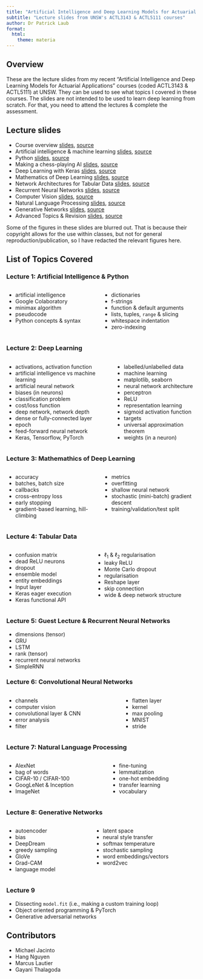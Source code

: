 ```yaml
---
title: "Artificial Intelligence and Deep Learning Models for Actuarial Applications"
subtitle: "Lecture slides from UNSW's ACTL3143 & ACTL5111 courses"
author: Dr Patrick Laub
format:
  html:
    theme: materia
---
```


## Overview

These are the lecture slides from my recent "Artificial Intelligence and Deep Learning Models for Actuarial Applications" courses (coded ACTL3143 & ACTL5111) at UNSW.
They can be used to see what topics I covered in these courses.
The slides are not intended to be used to learn deep learning from scratch.
For that, you need to attend the lectures & complete the assessment.

## Lecture slides

- Course overview [slides](https://pat-laub.github.io/DeepLearningForActuaries/Lecture-1-Artificial-Intelligence/course-overview.html), [source](http://github.com/Pat-Laub/DeepLearningForActuaries/blob/main/Lecture-1-Artificial-Intelligence/course-overview.qmd)
- Artificial intelligence & machine learning [slides](https://pat-laub.github.io/DeepLearningForActuaries/Lecture-1-Artificial-Intelligence/artificial-intelligence.html), [source](http://github.com/Pat-Laub/DeepLearningForActuaries/blob/main/Lecture-1-Artificial-Intelligence/artificial-intelligence.qmd)
- Python [slides](https://pat-laub.github.io/DeepLearningForActuaries/Lecture-1-Artificial-Intelligence/python.html), [source](http://github.com/Pat-Laub/DeepLearningForActuaries/blob/main/Lecture-1-Artificial-Intelligence/python.qmd)
- Making a chess-playing AI [slides](https://pat-laub.github.io/DeepLearningForActuaries/Lecture-1-Artificial-Intelligence/chess-ai.html), [source](http://github.com/Pat-Laub/DeepLearningForActuaries/blob/main/Lecture-1-Artificial-Intelligence/chess-ai.qmd)
- Deep Learning with Keras [slides](https://pat-laub.github.io/DeepLearningForActuaries/Lecture-2-Deep-Learning-Keras/deep-learning-keras.html), [source](http://github.com/Pat-Laub/DeepLearningForActuaries/blob/main/Lecture-2-Deep-Learning-Keras/deep-learning-keras.qmd)
- Mathematics of Deep Learning [slides](https://pat-laub.github.io/DeepLearningForActuaries/Lecture-3-Mathematics-Of-Deep-Learning/mathematics-of-deep-learning.html), [source](http://github.com/Pat-Laub/DeepLearningForActuaries/blob/main/Lecture-3-Mathematics-Of-Deep-Learning/mathematics-of-deep-learning.qmd)
- Network Architectures for Tabular Data [slides](https://pat-laub.github.io/DeepLearningForActuaries/Lecture-4-Network-Architectures-For-Tabular-Data/network-architectures-for-tabular-data.html), [source](http://github.com/Pat-Laub/DeepLearningForActuaries/blob/main/Lecture-4-Network-Architectures-For-Tabular-Data/network-architectures-for-tabular-data.qmd)
- Recurrent Neural Networks [slides](https://pat-laub.github.io/DeepLearningForActuaries/Lecture-5-Recurrent-Neural-Networks-And-Time-Series/rnns-and-time-series.html), [source](http://github.com/Pat-Laub/DeepLearningForActuaries/blob/main/Lecture-5-Recurrent-Neural-Networks-And-Time-Series/rnns-and-time-series.qmd)
- Computer Vision [slides](https://pat-laub.github.io/DeepLearningForActuaries/Lecture-6-Computer-Vision/computer-vision.html), [source](http://github.com/Pat-Laub/DeepLearningForActuaries/blob/main/Lecture-6-Computer-Vision/computer-vision.qmd)
- Natural Language Processing [slides](https://pat-laub.github.io/DeepLearningForActuaries/Lecture-7-Natural-Language-Processing/natural-language-processing.html), [source](http://github.com/Pat-Laub/DeepLearningForActuaries/blob/main/Lecture-7-Natural-Language-Processing/natural-language-processing.qmd)
- Generative Networks [slides](https://pat-laub.github.io/DeepLearningForActuaries/Lecture-8-Generative-Networks/generative-networks.html), [source](http://github.com/Pat-Laub/DeepLearningForActuaries/blob/main/Lecture-8-Generative-Networks/generative-networks.qmd)
- Advanced Topics & Revision [slides](https://pat-laub.github.io/DeepLearningForActuaries/Lecture-9-Advanced-Topics/advanced-topics.html), [source](http://github.com/Pat-Laub/DeepLearningForActuaries/blob/main/Lecture-9-Advanced-Topics/advanced-topics.qmd)


::: {.callout-note}
Some of the figures in these slides are blurred out. That is because their copyright allows for the use within classes, but not for general reproduction/publication, so I have redacted the relevant figures here.
:::

## List of Topics Covered

### Lecture 1: Artificial Intelligence & Python

::: columns
::: column

- artificial intelligence
- Google Colaboratory
- minimax algorithm
- pseudocode
- Python concepts & syntax

:::
::: column

- dictionaries
- f-strings
- function & default arguments
- lists, tuples, `range` & slicing
- whitespace indentation
- zero-indexing

:::
:::

### Lecture 2: Deep Learning

::: columns
::: column
- activations, activation function
- artificial intelligence vs machine learning
- artificial neural network
- biases (in neurons)
- classification problem
- cost/loss function
- deep network, network depth
- dense or fully-connected layer
- epoch
- feed-forward neural network
- Keras, Tensorflow, PyTorch
:::
::: column
- labelled/unlabelled data
- machine learning
- matplotlib, seaborn
- neural network architecture
- perceptron
- ReLU
- representation learning
- sigmoid activation function
- targets
- universal approximation theorem
- weights (in a neuron)
:::
:::

### Lecture 3: Mathemathics of Deep Learning

::: columns
::: column
- accuracy
- batches, batch size
- callbacks
- cross-entropy loss
- early stopping
- gradient-based learning, hill-climbing
:::
::: column
- metrics
- overfitting
- shallow neural network
- stochastic (mini-batch) gradient descent
- training/validation/test split
:::
:::

### Lecture 4: Tabular Data

::: columns
:::: column
- confusion matrix
- dead ReLU neurons
- dropout
- ensemble model
- entity embeddings
- Input layer
- Keras eager execution
- Keras functional API
::::
:::: column
- $\ell_1$ & $\ell_2$ regularisation
- leaky ReLU
- Monte Carlo dropout
- regularisation
- Reshape layer
- skip connection
- wide & deep network structure
::::
:::

### Lecture 5: Guest Lecture & Recurrent Neural Networks

- dimensions (tensor)
- GRU
- LSTM
- rank (tensor)
- recurrent neural networks
- SimpleRNN

### Lecture 6: Convolutional Neural Networks

::: columns
::: column
- channels
- computer vision
- convolutional layer & CNN
- error analysis
- filter
:::
::: column
- flatten layer
- kernel
- max pooling
- MNIST
- stride
:::
:::

### Lecture 7: Natural Language Processing

::: columns
:::: column
- AlexNet
- bag of words
- CIFAR-10 / CIFAR-100
- GoogLeNet & Inception
- ImageNet
::::
:::: column
- fine-tuning
- lemmatization
- one-hot embedding
- transfer learning
- vocabulary
::::
:::

### Lecture 8: Generative Networks

::: columns
:::: column
- autoencoder
- bias
- DeepDream
- greedy sampling
- GloVe
- Grad-CAM
- language model
::::
:::: column
- latent space
- neural style transfer
- softmax temperature
- stochastic sampling
- word embeddings/vectors
- word2vec
::::
:::

### Lecture 9

- Dissecting `model.fit` (i.e., making a custom training loop)
- Object oriented programming & PyTorch
- Generative adversarial networks

## Contributors

- Michael Jacinto
- Hang Nguyen
- Marcus Lautier
- Gayani Thalagoda